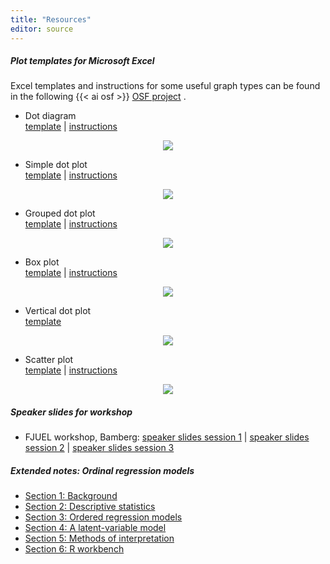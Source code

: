 ```yaml
---
title: "Resources"
editor: source
---
```



##### Plot templates for Microsoft Excel 

Excel templates and instructions for some useful graph types can be found in the following {{< ai osf >}} [OSF project](https://osf.io/v37pw){target="_blank"} . 


- Dot diagram   
[template](https://osf.io/tjsaf){target="_blank"}  | [instructions](https://osf.io/w4736){target="_blank"} 

<center><img src="files/dot_diagram.png" /></center>


- Simple dot plot   
[template](https://osf.io/4scxt){target="_blank"}  | [instructions](https://osf.io/8cg3j){target="_blank"} 

<center><img src="files/dot_plot_one.png" /></center>


- Grouped dot plot   
[template](https://osf.io/4scxt){target="_blank"}  | [instructions](https://osf.io/8cg3j){target="_blank"} 

<center><img src="files/dot_plot_two.png" /></center>


- Box plot   
[template](https://osf.io/f46aq){target="_blank"}  | [instructions](https://osf.io/t2qmy){target="_blank"} 

<center><img src="files/box_plot.png" /></center>


- Vertical dot plot   
[template](https://osf.io/w4u7m){target="_blank"} 

<center><img src="files/vertical_dot_plot.png" /></center>


- Scatter plot   
[template](https://osf.io/xajyk){target="_blank"}  | [instructions](https://osf.io/hkd4c){target="_blank"} 

<center><img src="files/scatter_plot.png" /></center>



##### Speaker slides for workshop

- FJUEL workshop, Bamberg: [speaker slides session 1](resources_pages/slides_fjuel_session_1-speaker.html){target="_blank"} | [speaker slides session 2](resources_pages/slides_fjuel_session_2-speaker.html){target="_blank"} | [speaker slides session 3](resources_pages/slides_fjuel_session_3-speaker.html){target="_blank"}



##### Extended notes: Ordinal regression models

- [Section 1: Background](resources_pages/_ordinal_notes/01_ord_var.html){target="_blank"} 
- [Section 2: Descriptive statistics](resources_pages/_ordinal_notes/02_describe.html){target="_blank"} 
- [Section 3: Ordered regression models](resources_pages/_ordinal_notes/03_orm.html){target="_blank"} 
- [Section 4: A latent-variable model](resources_pages/_ordinal_notes/04_lvm.html){target="_blank"} 
- [Section 5: Methods of interpretation](resources_pages/_ordinal_notes/05_meth_int.html){target="_blank"} 
- [Section 6: R workbench](resources_pages/_ordinal_notes/09_r_workbench.html){target="_blank"} 